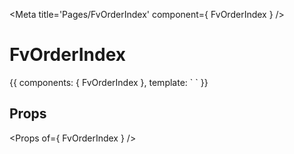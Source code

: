 
<Meta title='Pages/FvOrderIndex' component={ FvOrderIndex } />

# FvOrderIndex

<Canvas>
<Story name='Common' height='150px'>{{
  components: { FvOrderIndex },
  template: `<FvOrderIndex>
  </FvOrderIndex>`
}}</Story>
</Canvas>

## Props

<Props of={ FvOrderIndex } />
